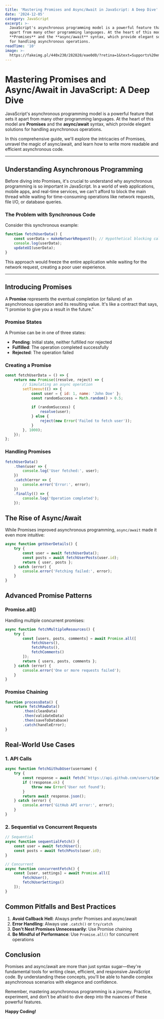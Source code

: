 ```yaml
---
title: 'Mastering Promises and Async/Await in JavaScript: A Deep Dive'
date: '2024-12-05'
category: JavaScript
excerpt: >-
  JavaScript's asynchronous programming model is a powerful feature that sets it
  apart from many other programming languages. At the heart of this model are
  **Promises** and the **async/await** syntax, which provide elegant solutions
  for handling asynchronous operations.
readTime: '10'
image: >-
  https://fakeimg.pl/440x230/282828/eae0d0/?retina=1&text=Supports%20emojis!%20%F0%9F%98%8B
---
```

# Mastering Promises and Async/Await in JavaScript: A Deep Dive

JavaScript's asynchronous programming model is a powerful feature that sets it apart from many other programming languages. At the heart of this model are **Promises** and the **async/await** syntax, which provide elegant solutions for handling asynchronous operations.

In this comprehensive guide, we'll explore the intricacies of Promises, unravel the magic of async/await, and learn how to write more readable and efficient asynchronous code.

---

## Understanding Asynchronous Programming

Before diving into Promises, it's crucial to understand why asynchronous programming is so important in JavaScript. In a world of web applications, mobile apps, and real-time services, we can't afford to block the main thread while waiting for time-consuming operations like network requests, file I/O, or database queries.

### The Problem with Synchronous Code

Consider this synchronous example:

```javascript
function fetchUserData() {
    const userData = makeNetworkRequest(); // Hypothetical blocking call
    console.log(userData);
    updateUI(userData);
}
```

This approach would freeze the entire application while waiting for the network request, creating a poor user experience.

---

## Introducing Promises

A **Promise** represents the eventual completion (or failure) of an asynchronous operation and its resulting value. It's like a contract that says, "I promise to give you a result in the future."

### Promise States

A Promise can be in one of three states:
- **Pending**: Initial state, neither fulfilled nor rejected
- **Fulfilled**: The operation completed successfully
- **Rejected**: The operation failed

### Creating a Promise

```javascript
const fetchUserData = () => {
    return new Promise((resolve, reject) => {
        // Simulating an async operation
        setTimeout(() => {
            const user = { id: 1, name: 'John Doe' };
            const randomSuccess = Math.random() > 0.5;
            
            if (randomSuccess) {
                resolve(user);
            } else {
                reject(new Error('Failed to fetch user'));
            }
        }, 1000);
    });
};
```

### Handling Promises

```javascript
fetchUserData()
    .then(user => {
        console.log('User fetched:', user);
    })
    .catch(error => {
        console.error('Error:', error);
    })
    .finally(() => {
        console.log('Operation completed');
    });
```

## The Rise of Async/Await

While Promises improved asynchronous programming, `async/await` made it even more intuitive:

```javascript
async function getUserDetails() {
    try {
        const user = await fetchUserData();
        const posts = await fetchUserPosts(user.id);
        return { user, posts };
    } catch (error) {
        console.error('Fetching failed:', error);
    }
}
```

## Advanced Promise Patterns

### Promise.all()

Handling multiple concurrent promises:

```javascript
async function fetchMultipleResources() {
    try {
        const [users, posts, comments] = await Promise.all([
            fetchUsers(),
            fetchPosts(),
            fetchComments()
        ]);
        return { users, posts, comments };
    } catch (error) {
        console.error('One or more requests failed');
    }
}
```

### Promise Chaining

```javascript
function processData() {
    return fetchRawData()
        .then(cleanData)
        .then(validateData)
        .then(saveToDatabase)
        .catch(handleError);
}
```

## Real-World Use Cases

### 1. API Calls

```javascript
async function fetchGithubUser(username) {
    try {
        const response = await fetch(`https://api.github.com/users/${username}`);
        if (!response.ok) {
            throw new Error('User not found');
        }
        return await response.json();
    } catch (error) {
        console.error('GitHub API error:', error);
    }
}
```

### 2. Sequential vs Concurrent Requests

```javascript
// Sequential
async function sequentialFetch() {
    const user = await fetchUser();
    const posts = await fetchPosts(user.id);
}

// Concurrent
async function concurrentFetch() {
    const [user, settings] = await Promise.all([
        fetchUser(),
        fetchUserSettings()
    ]);
}
```

## Common Pitfalls and Best Practices

1. **Avoid Callback Hell**: Always prefer Promises and async/await
2. **Error Handling**: Always use `.catch()` or `try/catch`
3. **Don't Nest Promises Unnecessarily**: Use Promise chaining
4. **Be Mindful of Performance**: Use `Promise.all()` for concurrent operations

## Conclusion

Promises and async/await are more than just syntax sugar—they're fundamental tools for writing clean, efficient, and responsive JavaScript code. By understanding these concepts, you'll be able to handle complex asynchronous scenarios with elegance and confidence.

Remember, mastering asynchronous programming is a journey. Practice, experiment, and don't be afraid to dive deep into the nuances of these powerful features.

**Happy Coding!**
